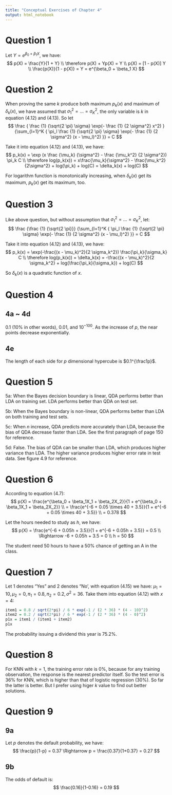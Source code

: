 ```yaml
---
title: "Conceptual Exercises of Chapter 4"
output: html_notebook
---
```


# Question 1

Let $Y=e^{\beta_0 + \beta_1 X}$, we have:
$$
p(X) = \frac{Y}{1 + Y} \\
\therefore p(X) + Yp(X) = Y \\
p(X) = [1 - p(X)] Y \\
\frac{p(X)}{1 - p(X)} = Y = e^{\beta_0 + \beta_1 X}
$$

# Question 2

When proving the same $k$ produce both maximum $p_k(x)$ and maximum of $\delta_k(x)$,
we have assumed that $\sigma_1^2=\dots=\sigma_K^2$, the only variable is $k$ in equation (4.12) and (4.13). So let
$$
\frac { \frac {1} {\sqrt{2 \pi} \sigma} \exp(- \frac {1} {2 \sigma^2} x^2) } {\sum_{l=1}^K { \pi_l \frac {1} {\sqrt{2 \pi} \sigma} \exp(- \frac {1} {2 \sigma^2} (x - \mu_l)^2) }} = C
$$

Take it into equation (4.12) and (4.13), we have:
$$
p_k(x) = \exp (x \frac {\mu_k} {\sigma^2} - \frac {\mu_k^2} {2 \sigma^2}) \pi_k C \\
\therefore
log(p_k(x))
= x\frac{\mu_k}{\sigma^2} - \frac{\mu_k^2}{2\sigma^2} + log(\pi_k) + log(C)
= \delta_k(x) + log(C)
$$

For logarithm function is monotonically increasing, when $\delta_k(x)$ get its maximum,
$p_k(x)$ get its maximum, too.

# Question 3

Like above question, but without assumption that $\sigma_1^2 = \dots = \sigma_K^2$,
let:
$$
\frac {\frac {1} {\sqrt{2 \pi}}} {\sum_{l=1}^K { \pi_l \frac {1} {\sqrt{2 \pi} \sigma} \exp(- \frac {1} {2 \sigma^2} (x - \mu_l)^2) }} = C
$$

Take it into equation (4.12) and (4.13), we have:
$$
p_k(x) = \exp(-\frac{(x - \mu_k)^2}{2 \sigma_k^2}) \frac{\pi_k}{\sigma_k} C \\
\therefore
log(p_k(x)) = \delta_k(x)
= -\frac{(x - \mu_k)^2}{2 \sigma_k^2} + log(\frac{\pi_k}{\sigma_k}) + log(C)
$$

So $\delta_k(x)$ is a quadratic function of $x$.

# Question 4

## 4a ~ 4d
0.1 (10% in other words), 0.01, and $10^{-100}$.
As the increase of $p$, the near points decrease exponentially.

## 4e
The length of each side for $p$ dimensional hypercube is $0.1^{\frac1p}$.

# Question 5

5a: When the Bayes decision boundary is linear, QDA performs better than LDA on training set.
LDA performs better than QDA on test set.

5b: When the Bayes boundary is non-linear, QDA performs better than LDA on both training and test sets.

5c: When $n$ increase, QDA predicts more accurately than LDA, because the bias of QDA decrease faster than LDA.
See the first paragraph of page 150 for reference.

5d: False. The bias of QDA can be smaller than LDA, which produces higher variance than LDA.
The higher variance produces higher error rate in test data. See figure 4.9 for reference.

# Question 6

According to equation (4.7):
$$
p(X) = \frac{e^{\beta_0 + \beta_1X_1 + \beta_2X_2}}{1 + e^{\beta_0 + \beta_1X_1 + \beta_2X_2}} \\
= \frac{e^{-6 + 0.05 \times 40 + 3.5}}{1 + e^{-6 + 0.05 \times 40 + 3.5}} \\
= 0.378
$$

Let the hours needed to study as $h$, we have:
$$
p(X) = \frac{e^{-6 + 0.05h + 3.5}}{1 + e^{-6 + 0.05h + 3.5}} = 0.5 \\
\Rightarrow -6 + 0.05h + 3.5 = 0 \\
h = 50
$$

The student need 50 hours to have a 50% chance of getting an A in the class.

# Question 7

Let 1 denotes "Yes" and 2 denotes "No', with equation (4.15) we have: $\mu_1 = 10, \mu_2 = 0, \pi_1 = 0.8, \pi_2 = 0.2, \sigma^2 = 36$. 
Take them into equation (4.12) with $x = 4$:
```r
item1 = 0.8 / sqrt(2*pi) / 6 * exp(-1 / (2 * 36) * (4 - 10)^2)
item2 = 0.2 / sqrt(2*pi) / 6 * exp(-1 / (2 * 36) * (4 - 0)^2)
p1x = item1 / (item1 + item2)
p1x
```

The probability issuing a dividend this year is 75.2%.

# Question 8
For KNN with $k = 1$, the training error rate is 0%, because for any training observation, the response is the nearest predictor itself. So the test error is 36% for KNN, which is higher than that of logistic regression (30%).
So far the latter is better. But I prefer using higer $k$ value to find out better solutions.

# Question 9
## 9a
Let $p$ denotes the default probability, we have:
$$
\frac{p}{1-p} = 0.37 \Rightarrow p = \frac{0.37}{1+0.37} = 0.27
$$

## 9b
The odds of default is:
$$
\frac{0.16}{1-0.16} = 0.19
$$